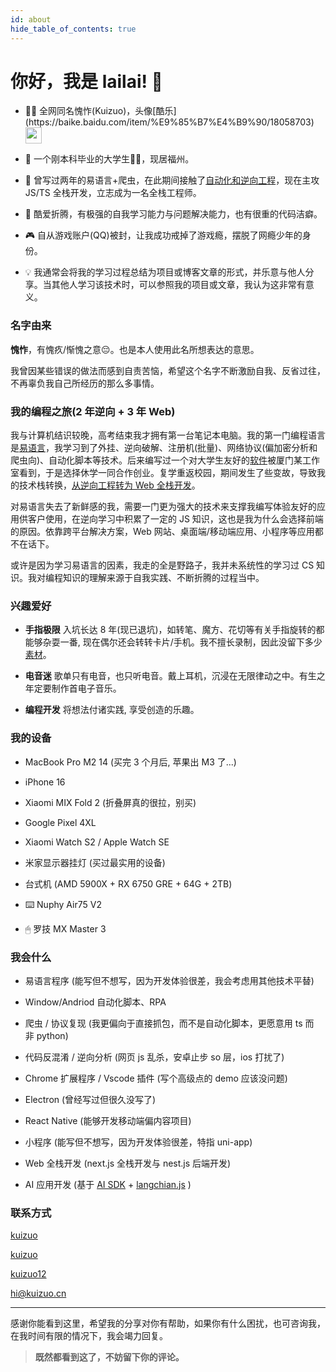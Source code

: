 ```yaml
---
id: about
hide_table_of_contents: true
---
```



# 你好，我是 lailai! 👋

- <p className="inline-flex gap-1">👨‍💻 全网同名愧怍(Kuizuo)，头像[酷乐](https://baike.baidu.com/item/%E9%85%B7%E4%B9%90/18058703) <img src="/img/logo.webp" width="26" heigth="26" className="rounded-full" /></p>

- 🧑 一个刚本科毕业的大学生🐂🐴，现居福州。

- 🐛 曾写过两年的易语言+爬虫，在此期间接触了[自动化和逆向工程](/blog/2020-year-end-summary/)，现在主攻 JS/TS 全栈开发，立志成为一名全栈工程师。

- 🤯 酷爱折腾，有极强的⾃我学习能⼒与问题解决能⼒，也有很重的代码洁癖。

- 🎮 自从游戏账户(QQ)被封，让我成功戒掉了游戏瘾，摆脱了网瘾少年的身份。

- 💡 我通常会将我的学习过程总结为项目或博客文章的形式，并乐意与他人分享。当其他人学习该技术时，可以参照我的项目或文章，我认为这非常有意义。

### 名字由来

**愧怍**，有愧疚/惭愧之意😔。也是本人使用此名所想表达的意思。

我曾因某些错误的做法而感到自责苦恼，希望这个名字不断激励自我、反省过往，不再辜负我自己所经历的那么多事情。

### 我的编程之旅(2 年逆向 + 3 年 Web)

我与计算机结识较晚，高考结束我才拥有第一台笔记本电脑。我的第一门编程语言是[易语言](/blog/easy-language)，我学习到了外挂、逆向破解、注册机(批量)、网络协议(偏加密分析和爬虫向)、自动化脚本等技术。后来编写过一个对大学生友好的[软件](https://kuizuo.cn/blog/chaoxing-helper)被厦门某工作室看到，于是选择休学一同合作创业。复学重返校园，期间发生了些变故，导致我的技术栈转换，[从逆向工程转为 Web 全栈开发](https://kuizuo.cn/blog/2022-year-end-summary)。

对易语言失去了新鲜感的我，需要一门更为强大的技术来支撑我编写体验友好的应用供客户使用，在逆向学习中积累了一定的 JS 知识，这也是我为什么会选择前端的原因。依靠跨平台解决方案，Web 网站、桌面端/移动端应用、小程序等应用都不在话下。

或许是因为学习易语言的因素，我走的全是野路子，我并未系统性的学习过 CS 知识。我对编程知识的理解来源于自我实践、不断折腾的过程当中。

### 兴趣爱好

- **手指极限** 入坑长达 8 年(现已退坑)，如转笔、魔方、花切等有关手指旋转的都能够杂耍一番, 现在偶尔还会转转卡片/手机。我不擅长录制，因此没留下多少[素材](/videos)。

- **电音迷** 歌单只有电音，也只听电音。戴上耳机，沉浸在无限律动之中。有生之年定要制作首电子音乐。

- **编程开发** 将想法付诸实践, 享受创造的乐趣。

### 我的设备

- MacBook Pro M2 14 (买完 3 个月后, 苹果出 M3 了...)

- iPhone 16 

- Xiaomi MIX Fold 2 (折叠屏真的很拉，别买)

- Google Pixel 4XL

- Xiaomi Watch S2 / Apple Watch SE

- 米家显示器挂灯 (买过最实用的设备)

- 台式机 (AMD 5900X + RX 6750 GRE + 64G + 2TB)

- ⌨️ Nuphy Air75 V2

- 🖱 罗技 MX Master 3

### 我会什么

- 易语言程序 (能写但不想写，因为开发体验很差，我会考虑用其他技术平替)

- Window/Andriod 自动化脚本、RPA

- 爬虫 / 协议复现 (我更偏向于直接抓包，而不是自动化脚本，更愿意用 ts 而非 python)

- 代码反混淆 / 逆向分析 (网页 js 乱杀，安卓止步 so 层，ios 打扰了)

- Chrome 扩展程序 / Vscode 插件 (写个高级点的 demo 应该没问题)

- Electron (曾经写过但很久没写了)

- React Native (能够开发移动端偏内容项目)

- 小程序 (能写但不想写，因为开发体验很差，特指 uni-app)

- Web 全栈开发 (next.js 全栈开发与 nest.js 后端开发)

- AI 应用开发 (基于 [AI SDK](https://sdk.vercel.ai/) + [langchian.js](https://js.langchain.com) )

### 联系方式

<p style={{ display: 'flex', 'align-items': 'center', gap: '0.5rem' }}>
  <Icon icon="ri:github-line" width="20" heigth="20" />
  <a href={social.github.href} target="_blank">kuizuo</a>
</p>

<p style={{ display: 'flex', 'align-items': 'center', gap: '0.5rem' }}>
  <Icon icon="ri:twitter-x-line" width="20" heigth="20" />
  <a href={social.x.href} target="_blank">kuizuo</a>
</p>

<p style={{ display: 'flex', 'align-items': 'center', gap: '0.5rem' }}>
  <Icon icon="ri:wechat-2-line" width="20" heigth="20" />
  <a href={social.wx.href} target="_blank">kuizuo12</a>
</p>

<p style={{ display: 'flex', 'align-items': 'center', gap: '0.5rem' }}>
  <Icon icon="ri:mail-open-line" width="20" heigth="20" />
  <a href={social.email.href} target="_blank">hi@kuizuo.cn</a>
</p>



---

感谢你能看到这里，希望我的分享对你有帮助，如果你有什么困扰，也可咨询我，在我时间有限的情况下，我会竭力回复。

> **既然都看到这了，不妨留下你的评论。**

<GiscusComponent />
